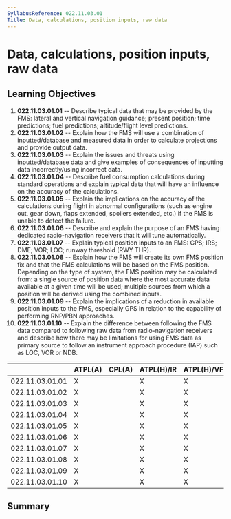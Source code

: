 ```yaml
---
SyllabusReference: 022.11.03.01
Title: Data, calculations, position inputs, raw data
---
```


# Data, calculations, position inputs, raw data

## Learning Objectives

1.  **022.11.03.01.01** -- Describe typical data that may be provided by the
    FMS: lateral and vertical navigation guidance; present position; time
    predictions; fuel predictions; altitude/flight level predictions.
2.  **022.11.03.01.02** -- Explain how the FMS will use a combination of
    inputted/database and measured data in order to calculate projections and
    provide output data.
3.  **022.11.03.01.03** -- Explain the issues and threats using
    inputted/database data and give examples of consequences of inputting data
    incorrectly/using incorrect data.
4.  **022.11.03.01.04** -- Describe fuel consumption calculations during
    standard operations and explain typical data that will have an influence on
    the accuracy of the calculations.
5.  **022.11.03.01.05** -- Explain the implications on the accuracy of the
    calculations during flight in abnormal configurations (such as engine out,
    gear down, flaps extended, spoilers extended, etc.) if the FMS is unable to
    detect the failure.
6.  **022.11.03.01.06** -- Describe and explain the purpose of an FMS having
    dedicated radio-navigation receivers that it will tune automatically.
7.  **022.11.03.01.07** -- Explain typical position inputs to an FMS: GPS; IRS;
    DME; VOR; LOC; runway threshold (RWY THR).
8.  **022.11.03.01.08** -- Explain how the FMS will create its own FMS position
    fix and that the FMS calculations will be based on the FMS position.
    Depending on the type of system, the FMS position may be calculated from: a
    single source of position data where the most accurate data available at a
    given time will be used; multiple sources from which a position will be
    derived using the combined inputs.
9.  **022.11.03.01.09** -- Explain the implications of a reduction in available
    position inputs to the FMS, especially GPS in relation to the capability of
    performing RNP/PBN approaches.
10. **022.11.03.01.10** -- Explain the difference between following the FMS data
    compared to following raw data from radio-navigation receivers and describe
    how there may be limitations for using FMS data as primary source to follow
    an instrument approach procedure (IAP) such as LOC, VOR or NDB.

|                 | ATPL(A) | CPL(A) | ATPL(H)/IR | ATPL(H)/VFR | CPL(H) | IR  | CBIR(A) |
| --------------- | ------- | ------ | ---------- | ----------- | ------ | --- | ------- |
| 022.11.03.01.01 | X       |        | X          | X           |        | X   |         |
| 022.11.03.01.02 | X       |        | X          | X           |        | X   |         |
| 022.11.03.01.03 | X       |        | X          | X           |        | X   |         |
| 022.11.03.01.04 | X       |        | X          | X           |        |     |         |
| 022.11.03.01.05 | X       |        | X          | X           |        |     |         |
| 022.11.03.01.06 | X       |        | X          | X           |        |     |         |
| 022.11.03.01.07 | X       |        | X          | X           |        |     | X       |
| 022.11.03.01.08 | X       |        | X          | X           |        |     |         |
| 022.11.03.01.09 | X       |        | X          | X           |        |     |         |
| 022.11.03.01.10 | X       |        | X          | X           |        | X   |         |

## Summary

